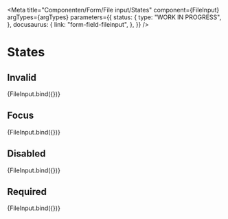 
<Meta
  title="Componenten/Form/File input/States"
  component={FileInput}
  argTypes={argTypes}
  parameters={{
    status: {
      type: "WORK IN PROGRESS",
    },
    docusaurus: {
      link: "form-field-fileinput",
    },
  }}
/>

# States

## Invalid

<Canvas>
  <Story name="Invalid" args={{ ...defaultArgs, invalid: true }}>
    {FileInput.bind({})}
  </Story>
</Canvas>

## Focus

<Canvas>
  <Story name="Focus" args={{ ...defaultArgs, focus: true }}>
    {FileInput.bind({})}
  </Story>
</Canvas>

## Disabled

<Canvas>
  <Story name="Disabled" args={{ ...defaultArgs, disabled: true }}>
    {FileInput.bind({})}
  </Story>
</Canvas>

## Required

<Canvas>
  <Story name="Required" args={{ ...defaultArgs, required: true }}>
    {FileInput.bind({})}
  </Story>
</Canvas>
